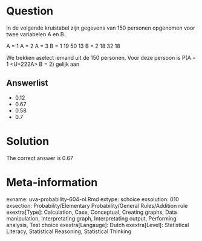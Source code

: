 Question
========

In de volgende kruistabel zijn gegevens van 150 personen opgenomen voor twee variabelen A en B.

A = 1 A = 2 A = 3
B = 1 19 50 13
B = 2 18 32 18

We trekken aselect iemand uit de 150 personen. Voor deze persoon is P(A = 1 <U+222A> B = 2) gelijk aan 

Answerlist
----------
* 0.12
* 0.67
* 0.58
* 0.7

Solution
========

The correct answer is  0.67 

Meta-information
================
exname: uva-probability-604-nl.Rmd 
extype: schoice 
exsolution: 010 
exsection: Probability/Elementary Probability/General Rules/Addition rule
exextra[Type]: Calculation, Case, Conceptual, Creating graphs, Data manipulation, Interpretating graph, Interpretating output, Performing analysis, Test choice 
exextra[Langauge]: Dutch 
exextra[Level]: Statistical Literacy, Statistical Reasoning, Statistical Thinking 
